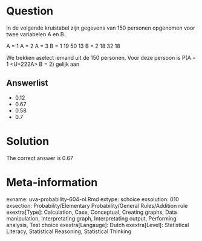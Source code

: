 Question
========

In de volgende kruistabel zijn gegevens van 150 personen opgenomen voor twee variabelen A en B.

A = 1 A = 2 A = 3
B = 1 19 50 13
B = 2 18 32 18

We trekken aselect iemand uit de 150 personen. Voor deze persoon is P(A = 1 <U+222A> B = 2) gelijk aan 

Answerlist
----------
* 0.12
* 0.67
* 0.58
* 0.7

Solution
========

The correct answer is  0.67 

Meta-information
================
exname: uva-probability-604-nl.Rmd 
extype: schoice 
exsolution: 010 
exsection: Probability/Elementary Probability/General Rules/Addition rule
exextra[Type]: Calculation, Case, Conceptual, Creating graphs, Data manipulation, Interpretating graph, Interpretating output, Performing analysis, Test choice 
exextra[Langauge]: Dutch 
exextra[Level]: Statistical Literacy, Statistical Reasoning, Statistical Thinking 
